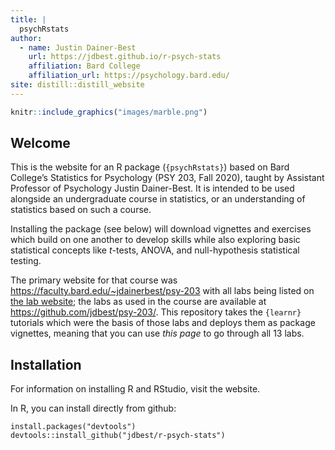 ```yaml
---
title: |
  psychRstats
author:
  - name: Justin Dainer-Best 
    url: https://jdbest.github.io/r-psych-stats
    affiliation: Bard College
    affiliation_url: https://psychology.bard.edu/
site: distill::distill_website
---
```


```r
knitr::include_graphics("images/marble.png")
```

## Welcome

This is the website for an R package (`{psychRstats}`) based on Bard College's Statistics for Psychology (PSY 203, Fall 2020), taught by Assistant Professor of Psychology Justin Dainer-Best. It is intended to be used alongside an undergraduate course in statistics, or an understanding of statistics based on such a course. 

Installing the package (see below) will download vignettes and exercises which build on one another to develop skills while also exploring basic statistical concepts like _t_-tests, ANOVA, and null-hypothesis statistical testing. 

The primary website for that course was <https://faculty.bard.edu/~jdainerbest/psy-203> with all labs being listed on [the lab website](https://faculty.bard.edu/~jdainerbest/psy-203/labslist.html); the labs as used in the course are available at <https://github.com/jdbest/psy-203/>. This repository takes the `{learnr}` tutorials which were the basis of those labs and deploys them as package vignettes, meaning that you can use *this page* to go through all 13 labs. 

## Installation

For information on installing R and RStudio, visit the website.

In R, you can install directly from github:

```
install.packages("devtools")
devtools::install_github("jdbest/r-psych-stats")
```